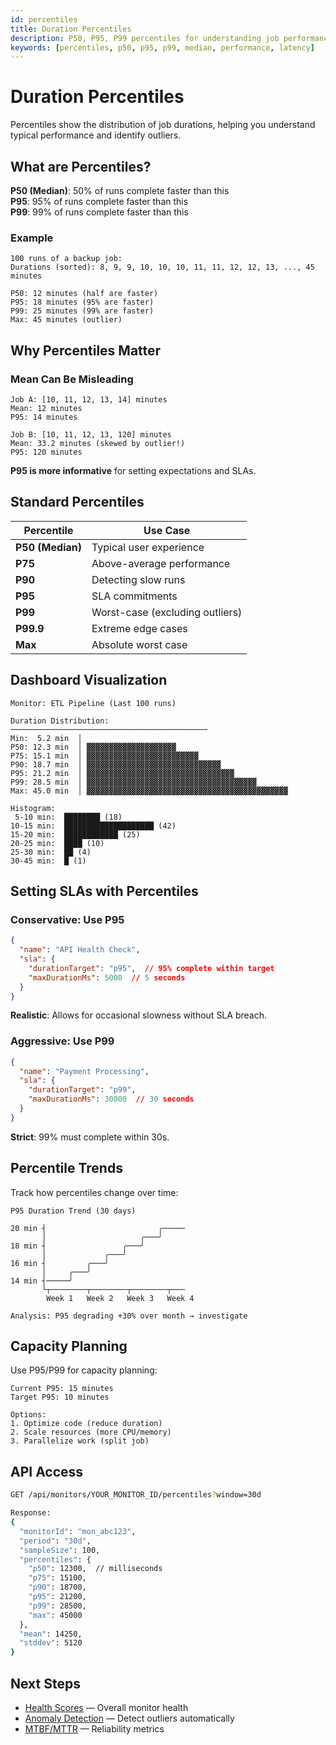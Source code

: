 ```yaml
---
id: percentiles
title: Duration Percentiles
description: P50, P95, P99 percentiles for understanding job performance distribution
keywords: [percentiles, p50, p95, p99, median, performance, latency]
---
```


# Duration Percentiles

Percentiles show the distribution of job durations, helping you understand typical performance and identify outliers.

## What are Percentiles?

**P50 (Median)**: 50% of runs complete faster than this  
**P95**: 95% of runs complete faster than this  
**P99**: 99% of runs complete faster than this

### Example

```
100 runs of a backup job:
Durations (sorted): 8, 9, 9, 10, 10, 10, 11, 11, 12, 12, 13, ..., 45 minutes

P50: 12 minutes (half are faster)
P95: 18 minutes (95% are faster)
P99: 25 minutes (99% are faster)
Max: 45 minutes (outlier)
```

## Why Percentiles Matter

### Mean Can Be Misleading

```
Job A: [10, 11, 12, 13, 14] minutes
Mean: 12 minutes
P95: 14 minutes

Job B: [10, 11, 12, 13, 120] minutes
Mean: 33.2 minutes (skewed by outlier!)
P95: 120 minutes
```

**P95 is more informative** for setting expectations and SLAs.

## Standard Percentiles

| Percentile | Use Case |
|------------|----------|
| **P50 (Median)** | Typical user experience |
| **P75** | Above-average performance |
| **P90** | Detecting slow runs |
| **P95** | SLA commitments |
| **P99** | Worst-case (excluding outliers) |
| **P99.9** | Extreme edge cases |
| **Max** | Absolute worst case |

## Dashboard Visualization

```
Monitor: ETL Pipeline (Last 100 runs)

Duration Distribution:
────────────────────────────────────────────
Min:  5.2 min  │
P50: 12.3 min  │ ▓▓▓▓▓▓▓▓▓▓▓▓▓▓▓▓▓▓▓▓
P75: 15.1 min  │ ▓▓▓▓▓▓▓▓▓▓▓▓▓▓▓▓▓▓▓▓▓▓▓▓▓
P90: 18.7 min  │ ▓▓▓▓▓▓▓▓▓▓▓▓▓▓▓▓▓▓▓▓▓▓▓▓▓▓▓▓▓▓
P95: 21.2 min  │ ▓▓▓▓▓▓▓▓▓▓▓▓▓▓▓▓▓▓▓▓▓▓▓▓▓▓▓▓▓▓▓▓▓
P99: 28.5 min  │ ▓▓▓▓▓▓▓▓▓▓▓▓▓▓▓▓▓▓▓▓▓▓▓▓▓▓▓▓▓▓▓▓▓▓▓▓▓▓
Max: 45.0 min  │ ▓▓▓▓▓▓▓▓▓▓▓▓▓▓▓▓▓▓▓▓▓▓▓▓▓▓▓▓▓▓▓▓▓▓▓▓▓▓▓▓▓▓▓▓▓

Histogram:
 5-10 min:  ████████ (18)
10-15 min:  ████████████████████ (42)
15-20 min:  ████████████ (25)
20-25 min:  ████ (10)
25-30 min:  ██ (4)
30-45 min:  █ (1)
```

## Setting SLAs with Percentiles

### Conservative: Use P95

```json
{
  "name": "API Health Check",
  "sla": {
    "durationTarget": "p95",  // 95% complete within target
    "maxDurationMs": 5000  // 5 seconds
  }
}
```

**Realistic**: Allows for occasional slowness without SLA breach.

### Aggressive: Use P99

```json
{
  "name": "Payment Processing",
  "sla": {
    "durationTarget": "p99",
    "maxDurationMs": 30000  // 30 seconds
  }
}
```

**Strict**: 99% must complete within 30s.

## Percentile Trends

Track how percentiles change over time:

```
P95 Duration Trend (30 days)

20 min ┤                         ╭─────
       │                     ╭───╯
18 min ┤                 ╭───╯
       │             ╭───╯
16 min ┤         ╭───╯
       │     ╭───╯
14 min ┤─────╯
       └┬────────┬────────┬────────┬───
        Week 1   Week 2   Week 3   Week 4

Analysis: P95 degrading +30% over month → investigate
```

## Capacity Planning

Use P95/P99 for capacity planning:

```
Current P95: 15 minutes
Target P95: 10 minutes

Options:
1. Optimize code (reduce duration)
2. Scale resources (more CPU/memory)
3. Parallelize work (split job)
```

## API Access

```bash
GET /api/monitors/YOUR_MONITOR_ID/percentiles?window=30d

Response:
{
  "monitorId": "mon_abc123",
  "period": "30d",
  "sampleSize": 100,
  "percentiles": {
    "p50": 12300,  // milliseconds
    "p75": 15100,
    "p90": 18700,
    "p95": 21200,
    "p99": 28500,
    "max": 45000
  },
  "mean": 14250,
  "stddev": 5120
}
```

## Next Steps

- [Health Scores](./health-score) — Overall monitor health
- [Anomaly Detection](../anomalies/overview) — Detect outliers automatically
- [MTBF/MTTR](./mtbf-mttr) — Reliability metrics

